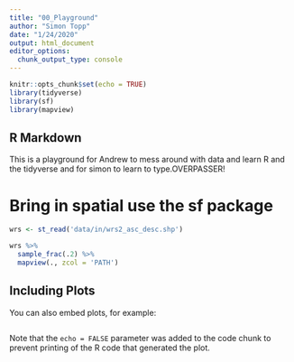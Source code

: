 ---
title: "00_Playground"
author: "Simon Topp"
date: "1/24/2020"
output: html_document
editor_options: 
  chunk_output_type: console
---

```{r setup, include=FALSE}
knitr::opts_chunk$set(echo = TRUE)
library(tidyverse)
library(sf)
library(mapview)
```

## R Markdown

This is a playground for Andrew to mess around with data and learn R and the tidyverse and for simon to learn to type.OVERPASSER!

# Bring in spatial use the sf package
```{r cars}
wrs <- st_read('data/in/wrs2_asc_desc.shp')

wrs %>% 
  sample_frac(.2) %>%
  mapview(., zcol = 'PATH')

```

## Including Plots

You can also embed plots, for example:

```{r pressure, echo=FALSE}



```

Note that the `echo = FALSE` parameter was added to the code chunk to prevent printing of the R code that generated the plot.
